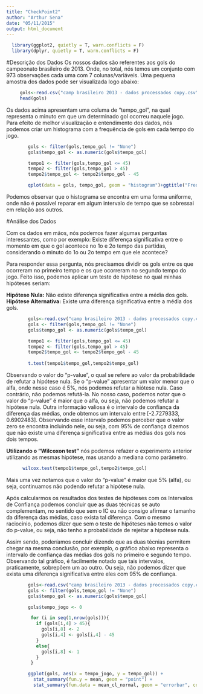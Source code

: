 ```yaml
---
title: "CheckPoint2"
author: "Arthur Sena"
date: "05/11/2015"
output: html_document
---
```


```r
  library(ggplot2, quietly = T, warn.conflicts = F)
  library(dplyr, quietly = T, warn.conflicts = F)
```


#Descrição dos Dados
Os nossos dados são referentes aos gols do campeonato brasileiro de 2013. Onde, no total, nós temos um conjunto com 973 observações cada uma com 7 colunas/variáveis. Uma pequena amostra dos dados pode ser visualizada logo abaixo:

```r
     gols<-read.csv("camp brasileiro 2013 - dados processados copy.csv")
     head(gols)
```

Os dados acima apresentam uma columa de "tempo_gol", na qual representa o minuto em que um determinado gol ocorreu naquele jogo. Para efeito de melhor visualização e entendimento dos dados, nós podemos criar um histograma com a frequência de gols em cada tempo do jogo.

```r
        gols <- filter(gols,tempo_gol != "None")
        gols$tempo_gol <- as.numeric(gols$tempo_gol)

        tempo1 <- filter(gols,tempo_gol <= 45)
        tempo2 <- filter(gols,tempo_gol > 45)
        tempo2$tempo_gol <- tempo2$tempo_gol - 45

        qplot(data = gols, tempo_gol, geom = "histogram")+ggtitle("Frequencia dos gols")
```

Podemos observar que o histograma se encontra em uma forma uniforme, onde não é possível reparar em algum intervalo de tempo que se sobressai em relação aos outros.

#Análise dos Dados

Com os dados em mãos, nós podemos fazer algumas perguntas interessantes, como por exemplo: Existe diferença significativa entre o momento em que o gol acontece no 1o e 2o tempo das partidas, considerando o minuto do 1o ou 2o tempo em que ele acontece?

Para responder essa pergunta, nós precisamos dividir os gols entre os que ocorreram no primeiro tempo e os que ocorreram no segundo tempo do jogo. Feito isso, podemos aplicar um teste de hipótese no qual minhas hipóteses seriam:

__Hipótese Nula:__ Não existe diferença significativa entre a média dos gols.   
__Hipótese Alternativa:__ Existe uma diferença significativa entre a média dos gols.


```r

        gols<-read.csv("camp brasileiro 2013 - dados processados copy.csv")
        gols <- filter(gols,tempo_gol != "None")
        gols$tempo_gol <- as.numeric(gols$tempo_gol)

        tempo1 <- filter(gols,tempo_gol <= 45)
        tempo2 <- filter(gols,tempo_gol > 45)
        tempo2$tempo_gol <- tempo2$tempo_gol - 45
 
        t.test(tempo1$tempo_gol,tempo2$tempo_gol)

```

Observando o valor do "p-value", o qual se refere ao valor da probabilidade de refutar a hipótese nula. Se o "p-value" apresentar um valor menor que o alfa, onde nesse caso é 5%, nós podemos refutar a hiótese nula. Caso contrário, não podemos refutá-la. No nosso caso, podemos notar que o valor do "p-value" é maior que o alfa, ou seja, não podemos refutar a hipótese nula. Outra informação valiosa é o intervalo de confiança da diferença das médias, onde obtemos um intervalo entre [-2.7279333, 0.6902483]. Observando esse intervalo podemos perceber que o valor zero se encontra incluindo nele, ou seja, com 95% de confiança dizemos que não existe uma diferença significativa entre as médias dos gols nos dois tempos.

__Utilizando o "Wilcoxon test"__ nós podemos refazer o experimento anterior utilizando as mesmas hipótese, mas usando a mediana como parâmetro.

```r
      wilcox.test(tempo1$tempo_gol,tempo2$tempo_gol)
```

Mais uma vez notamos que o valor do "p-value" é maior que 5% (alfa), ou seja, continuamos não podendo refutar a hipótese nula.

Após calcularmos os resultados dos testes de hipóteses com os Intervalos de Confiança podemos concluir que as duas técnicas se auto complementam, no sentido que sem o IC eu não consigo afirmar o tamanho da diferença das médias, caso exista tal diferença. Com o mesmo raciocinio, podemos dizer que sem o teste de hipóteses não temos o valor do p-value, ou seja, não tenho a probabilidade de rejeitar a hipótese nula.

Assim sendo, poderíamos concluir dizendo que as duas técnias permitem chegar na mesma conclusão, por exemplo, o gráfico abaixo representa o intervalo de confiança das médias dos gols no primeiro e segundo tempo. Observando tal gráfico, é facilmente notado que tais intervalos, praticamente, sobrepõem um ao outro. Ou seja, não podemos dizer que exista uma diferença significativa entre eles com 95% de confiança.

```r

        gols<-read.csv("camp brasileiro 2013 - dados processados copy.csv")
        gols <- filter(gols,tempo_gol != "None")
        gols$tempo_gol <- as.numeric(gols$tempo_gol)

        gols$tempo_jogo <- 0

         for (i in seq(1,nrow(gols))){
           if (gols[i,4] > 45){
             gols[i,8] <- 2
             gols[i,4] <- gols[i,4] - 45
           }
           else{
             gols[i,8] <- 1
           }
         }

        ggplot(gols, aes(x = tempo_jogo, y = tempo_gol)) + 
          stat_summary(fun.y = mean, geom = "point") + 
          stat_summary(fun.data = mean_cl_normal, geom = "errorbar", colour = "blue",) + ggtitle("Intervalos de Confiança")
```




